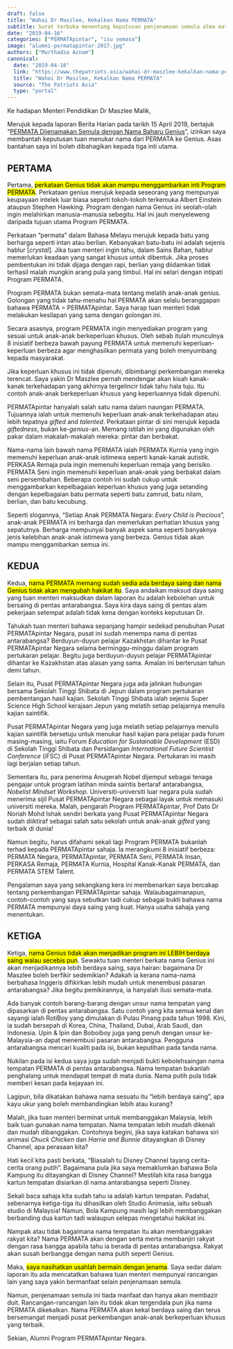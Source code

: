 ```yaml
---
draft: false
title: "Wahai Dr Maszlee, Kekalkan Nama PERMATA"
subtitle: Surat terbuka menentang keputusan penjenamaan semula alma mater saya
date: "2019-04-16"
categories: ["PERMATApintar", "isu semasa"]
image: "alumni-permatapintar-2017.jpg"
authors: ["Murthadza Aznam"]
canonical:
  date: "2019-04-16"
  link: "https://www.thepatriots.asia/wahai-dr-maszlee-kekalkan-nama-permata/"
  title: "Wahai Dr Maszlee, Kekalkan Nama PERMATA"
  source: "The Patriots Asia"
  type: "portal"
---
```


Ke hadapan Menteri Pendidikan Dr Maszlee Malik,

Merujuk kepada laporan Berita Harian pada tarikh 15 April 2019, bertajuk "[PERMATA Dijenamakan Semula dengan Nama Baharu Genius](https://www.bharian.com.my/berita/nasional/2019/04/553224/permata-dijenamakan-semula-dengan-nama-baharu-genius)", izinkan saya membantah keputusan tuan menukar nama dari PERMATA ke Genius. Asas bantahan saya ini boleh dibahagikan kepada tiga inti utama.

## PERTAMA

Pertama, <mark>perkataan Genius tidak akan mampu menggambarkan inti Program PERMATA</mark>. Perkataan genius merujuk kepada seseorang yang mempunyai keupayaan intelek luar biasa seperti tokoh-tokoh terkemuka Albert Einstein ataupun Stephen Hawking. Program dengan nama Genius ini seolah-olah ingin melahirkan manusia-manusia sebegitu. Hal ini jauh menyeleweng daripada tujuan utama Program PERMATA.

Perkataan "permata" dalam Bahasa Melayu merujuk kepada batu yang berharga seperti intan atau berlian. Kebanyakan batu-batu ini adalah sejenis hablur [_crystal_]. Jika tuan menteri ingin tahu, dalam Sains Bahan, hablur memerlukan keadaan yang sangat khusus untuk dibentuk. Jika proses pembentukan ini tidak dijaga dengan rapi, berlian yang diidamkan tidak terhasil malah mungkin arang pula yang timbul. Hal ini selari dengan intipati Program PERMATA.

Program PERMATA bukan semata-mata tentang melatih anak-anak genius. Golongan yang tidak tahu-menahu hal PERMATA akan selalu beranggapan bahawa PERMATA = PERMATApintar. Saya harap tuan menteri tidak melakukan kesilapan yang sama dengan golongan ini.

Secara asasnya, program PERMATA ingin menyediakan program yang sesuai untuk anak-anak berkeperluan khusus. Oleh sebab itulah munculnya 8 inisiatif berbeza bawah payung PERMATA untuk memenuhi keperluan-keperluan berbeza agar menghasilkan permata yang boleh menyumbang kepada masyarakat.

Jika keperluan khusus ini tidak dipenuhi, dibimbangi perkembangan mereka terencat. Saya yakin Dr Maszlee pernah mendengar akan kisah kanak-kanak terkehadapan yang akhirnya tergelincir tidak tahu hala tuju. Itu contoh anak-anak berkeperluan khusus yang keperluannya tidak dipenuhi.

PERMATApintar hanyalah salah satu nama dalam naungan PERMATA. Tujuannya ialah untuk memenuhi keperluan anak-anak terkehadapan atau lebih tepatnya _gifted_ and _talented_. Perkataan pintar di sini merujuk kepada _giftedness_, bukan ke-_genius_-an. Memang istilah ini yang digunakan oleh pakar dalam makalah-makalah mereka: pintar dan berbakat.

Nama-nama lain bawah nama PERMATA ialah PERMATA Kurnia yang ingin memenuhi keperluan anak-anak istimewa seperti kanak-kanak autistik. PERKASA Remaja pula ingin memenuhi keperluan remaja yang berisiko. PERMATA Seni ingin memenuhi keperluan anak-anak yang berbakat dalam seni persembahan. Beberapa contoh ini sudah cukup untuk menggambarkan kepelbagaian keperluan khusus yang juga setanding dengan kepelbagaian batu permata seperti batu zamrud, batu nilam, berlian, dan batu kecubung.

Seperti slogannya, "Setiap Anak PERMATA Negara: _Every Child is Precious_", anak-anak PERMATA ini berharga dan memerlukan perhatian khusus yang sepatutnya. Berharga mempunyai banyak aspek sama seperti banyaknya jenis kelebihan anak-anak istimewa yang berbeza. Genius tidak akan mampu menggambarkan semua ini.

## KEDUA

Kedua, <mark>nama PERMATA memang sudah sedia ada berdaya saing dan nama Genius tidak akan mengubah hakikat itu</mark>. Saya andaikan maksud daya saing yang tuan menteri maksudkan dalam laporan itu adalah kebolehan untuk bersaing di pentas antarabangsa. Saya kira daya saing di pentas alam pekerjaan setempat adalah tidak kena dengan konteks keputusan Dr.

Tahukah tuan menteri bahawa sepanjang hampir sedekad penubuhan Pusat PERMATApintar Negara, pusat ini sudah menempa nama di pentas antarabangsa? Berduyun-duyun pelajar Kazakhstan dihantar ke Pusat PERMATApintar Negara selama berminggu-minggu dalam program pertukaran pelajar. Begitu juga berduyun-duyun pelajar PERMATApintar dihantar ke Kazakhstan atas alasan yang sama. Amalan ini berterusan tahun demi tahun.

Selain itu, Pusat PERMATApintar Negara juga ada jalinkan hubungan bersama Sekolah Tinggi Shibata di Jepun dalam program pertukaran pembentangan hasil kajian. Sekolah Tinggi Shibata ialah sejenis Super Science High School kerajaan Jepun yang melatih setiap pelajarnya menulis kajian saintifik.

Pusat PERMATApintar Negara yang juga melatih setiap pelajarnya menulis kajian saintifik bersetuju untuk menukar hasil kajian para pelajar pada forum masing-masing, iaitu Forum _Education for Sustainable Development_ (ESD) di Sekolah Tinggi Shibata dan Persidangan _International Future Scientist Conference_ (iFSC) di Pusat PERMATApintar Negara. Pertukaran ini masih lagi berjalan setiap tahun.

Sementara itu, para penerima Anugerah Nobel dijemput sebagai tenaga pengajar untuk program latihan minda saintis bertaraf antarabangsa, _Nobelist Mindset Workshop_. Universiti-universiti luar negara pula sudah menerima sijil Pusat PERMATApintar Negara sebagai layak untuk memasuki universiti mereka. Malah, pengarah Program PERMATApintar, Prof Dato Dr Noriah Mohd Ishak sendiri berkata yang Pusat PERMATApintar Negara sudah diiktiraf sebagai salah satu sekolah untuk anak-anak _gifted_ yang terbaik di dunia!

Namun begitu, harus difahami sekali lagi Program PERMATA bukanlah terhad kepada PERMATApintar sahaja. Ia merangkumi 8 inisiatif berbeza: PERMATA Negara, PERMATApintar, PERMATA Seni, PERMATA Insan, PERKASA Remaja, PERMATA Kurnia, Hospital Kanak-Kanak PERMATA, dan PERMATA STEM Talent.

Pengalaman saya yang sekangkang kera ini membenarkan saya bercakap tentang perkembangan PERMATApintar sahaja. Walaubagaimanapun, contoh-contoh yang saya sebutkan tadi cukup sebagai bukti bahawa nama PERMATA mempunyai daya saing yang kuat. Hanya usaha sahaja yang menentukan.

## KETIGA

Ketiga, <mark>nama Genius tidak akan menjadikan program ini LEBIH berdaya saing walau secebis pun</mark>. Sewaktu tuan menteri berkata nama Genius ini akan menjadikannya lebih berdaya saing, saya hairan: bagaimana Dr Maszlee boleh berfikir sedemikian? Adakah ia kerana nama-nama berbahasa Inggeris difikirkan lebih mudah untuk menembusi pasaran antarabangsa? Jika begitu pemikirannya, ia hanyalah ilusi semata-mata.

Ada banyak contoh barang-barang dengan unsur nama tempatan yang dipasarkan di pentas antarabangsa. Satu contoh yang kita semua kenal dan sayangi ialah RotiBoy yang dimulakan di Pulau Pinang pada tahun 1998. Kini, ia sudah bersepah di Korea, China, Thailand, Dubai, Arab Saudi, dan Indonesia. Upin & Ipin dan Boboiboy juga yang penuh dengan unsur ke-Malaysia-an dapat menembusi pasaran antarabangsa. Pengguna antarabangsa mencari kualiti pada isi, bukan keputihan pada tanda nama.

Nukilan pada isi kedua saya juga sudah menjadi bukti kebolehsaingan nama tempatan PERMATA di pentas antarabangsa. Nama tempatan bukanlah penghalang untuk mendapat tempat di mata dunia. Nama putih pula tidak memberi kesan pada kejayaan ini.

Lagipun, bila dikatakan bahawa nama sesuatu itu "lebih berdaya saing", apa kayu ukur yang boleh membandingkan lebih atau kurang?

Malah, jika tuan menteri berminat untuk membanggakan Malaysia, lebih baik tuan gunakan nama tempatan. Nama tempatan lebih mudah dikenali dan mudah dibanggakan. Contohnya begini, jika saya katakan bahawa siri animasi _Chuck Chicken_ dan _Harrie and Bunnie_ ditayangkan di Disney Channel, apa perasaan kita?

Hati kecil kita pasti berkata, "Biasalah tu Disney Channel tayang cerita-cerita orang putih". Bagaimana pula jika saya memaklumkan bahawa Bola Kampung itu ditayangkan di Disney Channel? Mestilah kita rasa bangga kartun tempatan disiarkan di nama antarabangsa seperti Disney.

Sekali baca sahaja kita sudah tahu ia adalah kartun tempatan. Padahal, sebenarnya ketiga-tiga itu dihasilkan oleh Studio Animasia, iaitu sebuah studio di Malaysia! Namun, Bola Kampung masih lagi lebih membanggakan berbanding dua kartun tadi walaupun selepas mengetahui hakikat ini.

Nampak atau tidak bagaimana nama tempatan itu akan membanggakan rakyat kita? Nama PERMATA akan dengan serta merta membanjiri rakyat dengan rasa bangga apabila tahu ia berada di pentas antarabangsa. Rakyat akan susah berbangga dengan nama putih seperti Genius.

Maka, <mark>saya nasihatkan usahlah bermain dengan jenama</mark>. Saya sedar dalam laporan itu ada mencatatkan bahawa tuan menteri mempunyai rancangan lain yang saya yakin bermanfaat selain penjenamaan semula.

Namun, penjenamaan semula ini tiada manfaat dan hanya akan membazir duit. Rancangan-rancangan lain itu tidak akan tergendala pun jika nama PERMATA dikekalkan. Nama PERMATA akan kekal berdaya saing dan terus bersemangat menjadi pusat perkembangan anak-anak berkeperluan khusus yang terbaik.

Sekian, Alumni Program PERMATApintar Negara.
